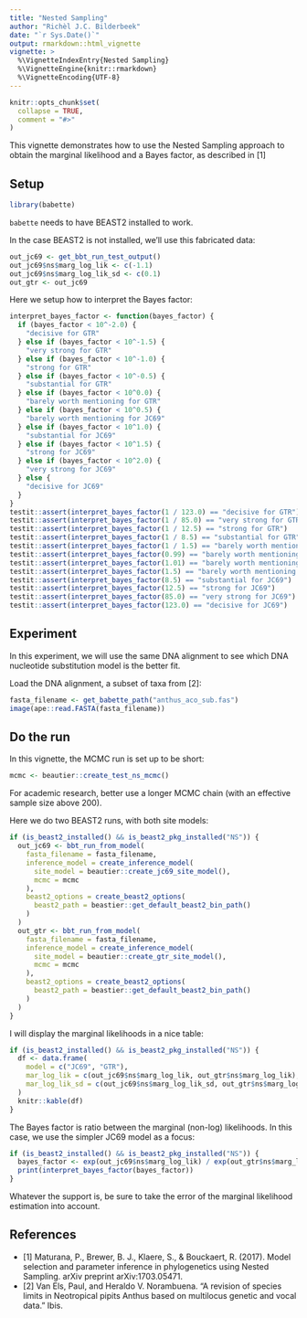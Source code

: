 ```yaml
---
title: "Nested Sampling"
author: "Richèl J.C. Bilderbeek"
date: "`r Sys.Date()`"
output: rmarkdown::html_vignette
vignette: >
  %\VignetteIndexEntry{Nested Sampling}
  %\VignetteEngine{knitr::rmarkdown}
  %\VignetteEncoding{UTF-8}
---
```


```r
knitr::opts_chunk$set(
  collapse = TRUE,
  comment = "#>"
)
```

This vignette demonstrates how to use the Nested Sampling approach
to obtain the marginal likelihood and a Bayes factor, 
as described in [1]

## Setup

```r
library(babette)
```

`babette` needs to have BEAST2 installed to work.

In the case BEAST2 is not installed, we'll use
this fabricated data:

```r
out_jc69 <- get_bbt_run_test_output()
out_jc69$ns$marg_log_lik <- c(-1.1)
out_jc69$ns$marg_log_lik_sd <- c(0.1)
out_gtr <- out_jc69
```

Here we setup how to interpret the Bayes factor:

```r
interpret_bayes_factor <- function(bayes_factor) {
  if (bayes_factor < 10^-2.0) {
    "decisive for GTR"
  } else if (bayes_factor < 10^-1.5) {
    "very strong for GTR"
  } else if (bayes_factor < 10^-1.0) {
    "strong for GTR"
  } else if (bayes_factor < 10^-0.5) {
    "substantial for GTR"
  } else if (bayes_factor < 10^0.0) {
    "barely worth mentioning for GTR"
  } else if (bayes_factor < 10^0.5) {
    "barely worth mentioning for JC69"
  } else if (bayes_factor < 10^1.0) {
    "substantial for JC69"
  } else if (bayes_factor < 10^1.5) {
    "strong for JC69"
  } else if (bayes_factor < 10^2.0) {
    "very strong for JC69"
  } else {
    "decisive for JC69"
  }
}
testit::assert(interpret_bayes_factor(1 / 123.0) == "decisive for GTR")
testit::assert(interpret_bayes_factor(1 / 85.0) == "very strong for GTR")
testit::assert(interpret_bayes_factor(1 / 12.5) == "strong for GTR")
testit::assert(interpret_bayes_factor(1 / 8.5) == "substantial for GTR")
testit::assert(interpret_bayes_factor(1 / 1.5) == "barely worth mentioning for GTR")
testit::assert(interpret_bayes_factor(0.99) == "barely worth mentioning for GTR")
testit::assert(interpret_bayes_factor(1.01) == "barely worth mentioning for JC69")
testit::assert(interpret_bayes_factor(1.5) == "barely worth mentioning for JC69")
testit::assert(interpret_bayes_factor(8.5) == "substantial for JC69")
testit::assert(interpret_bayes_factor(12.5) == "strong for JC69")
testit::assert(interpret_bayes_factor(85.0) == "very strong for JC69")
testit::assert(interpret_bayes_factor(123.0) == "decisive for JC69")
```

## Experiment

In this experiment, we will use the same DNA alignment to see which
DNA nucleotide substitution model is the better fit.

Load the DNA alignment, a subset of taxa from [2]:


```r
fasta_filename <- get_babette_path("anthus_aco_sub.fas")
image(ape::read.FASTA(fasta_filename))
```

## Do the run

In this vignette, the MCMC run is set up to be short:

```r
mcmc <- beautier::create_test_ns_mcmc()
```
  
  For academic research, better use a longer MCMC chain (with an effective
sample size above 200).

Here we do two BEAST2 runs, with both site models:

```r
if (is_beast2_installed() && is_beast2_pkg_installed("NS")) {
  out_jc69 <- bbt_run_from_model(
    fasta_filename = fasta_filename,
    inference_model = create_inference_model(
      site_model = beautier::create_jc69_site_model(),
      mcmc = mcmc
    ),
    beast2_options = create_beast2_options(
      beast2_path = beastier::get_default_beast2_bin_path() 
    )
  )
  out_gtr <- bbt_run_from_model(
    fasta_filename = fasta_filename,
    inference_model = create_inference_model(
      site_model = beautier::create_gtr_site_model(),
      mcmc = mcmc
    ),
    beast2_options = create_beast2_options(
      beast2_path = beastier::get_default_beast2_bin_path() 
    )
  )
}
```

I will display the marginal likelihoods in a nice table:

```r
if (is_beast2_installed() && is_beast2_pkg_installed("NS")) {
  df <- data.frame(
    model = c("JC69", "GTR"),
    mar_log_lik = c(out_jc69$ns$marg_log_lik, out_gtr$ns$marg_log_lik),
    mar_log_lik_sd = c(out_jc69$ns$marg_log_lik_sd, out_gtr$ns$marg_log_lik_sd)
  )
  knitr::kable(df)
}
```

The Bayes factor is ratio between the marginal (non-log) likelihoods.
In this case, we use the simpler JC69 model as a focus: 

```r
if (is_beast2_installed() && is_beast2_pkg_installed("NS")) {
  bayes_factor <- exp(out_jc69$ns$marg_log_lik) / exp(out_gtr$ns$marg_log_lik)
  print(interpret_bayes_factor(bayes_factor))
}
```

Whatever the support is, be sure to take the error of the marginal 
likelihood estimation into account. 

## References

 * [1] Maturana, P., Brewer, B. J., Klaere, S., & Bouckaert, R. (2017).
   Model selection and parameter inference in phylogenetics
   using Nested Sampling. arXiv preprint arXiv:1703.05471.
 * [2] Van Els, Paul, and Heraldo V. Norambuena. "A revision of species 
   limits in Neotropical pipits Anthus based on multilocus genetic and 
   vocal data." Ibis.
